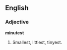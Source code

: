 ==English==
===Adjective===
'''minutest'''

#{{superlative of|[[minute]]}}  Smallest, littlest, tinyest.